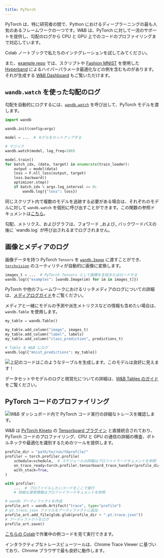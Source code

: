 ```yaml
---
title: PyTorch
---
```


<Card title="Try in Colab" href="https://colab.research.google.com/github/wandb/examples/blob/master/colabs/intro/Intro_to_Weights_%26_Biases.ipynb" icon="python"/>

PyTorch は、特に研究者の間で、Python におけるディープラーニングの最も人気のあるフレームワークの一つです。W&B は、PyTorch に対して一流のサポートを提供し、勾配のログから CPU と GPU 上でのコードのプロファイリングまで対応しています。

Colab ノートブックで私たちのインテグレーションを試してみてください。

<Card title="Try in Colab" href="https://colab.research.google.com/github/wandb/examples/blob/master/colabs/pytorch/Simple_PyTorch_Integration.ipynb" icon="python"/>

また、[example repo](https://github.com/wandb/examples) では、スクリプトや [Fashion MNIST](https://github.com/wandb/examples/tree/master/examples/pytorch/pytorch-cnn-fashion) を使用した [Hyperband](https://arxiv.org/abs/1603.06560) によるハイパーパラメータ最適化などの例を含むものがあります。それが生成する [W&B Dashboard](https://wandb.ai/wandb/keras-fashion-mnist/runs/5z1d85qs) もご覧いただけます。

## `wandb.watch` を使った勾配のログ

勾配を自動的にログするには、[`wandb.watch`](/ja/models/ref/python/watch) を呼び出して、PyTorch モデルを渡します。

```python
import wandb

wandb.init(config=args)

model = ...  # モデルをセットアップする

# マジック
wandb.watch(model, log_freq=100)

model.train()
for batch_idx, (data, target) in enumerate(train_loader):
    output = model(data)
    loss = F.nll_loss(output, target)
    loss.backward()
    optimizer.step()
    if batch_idx % args.log_interval == 0:
        wandb.log({"loss": loss})
```

同じスクリプト内で複数のモデルを追跡する必要がある場合は、それぞれのモデルに対して `wandb.watch` を個別に呼び出すことができます。この関数の参照ドキュメントは[こちら](/ja/models/ref/python/watch)。

<Warning>
勾配、メトリクス、およびグラフは、フォワード _および_ バックワードパスの後に `wandb.log` が呼び出されるまでログされません。
</Warning>

## 画像とメディアのログ

画像データを持つ PyTorch `Tensors` を [`wandb.Image`](/ja/models/ref/python/data-types/image) に渡すことができ、[`torchvision`](https://pytorch.org/vision/stable/index.html) のユーティリティが自動的に画像に変換します。

```python
images_t = ...  # PyTorch Tensors として画像を生成またはロードする
wandb.log({"examples": [wandb.Image(im) for im in images_t]})
```

PyTorch や他のフレームワークにおけるリッチメディアのログについての詳細は、[メディアログガイド](/ja/models/track/log/media/)をご覧ください。

メディアと一緒にモデルの予測や派生メトリクスなどの情報も含めたい場合は、`wandb.Table` を使用します。

```python
my_table = wandb.Table()

my_table.add_column("image", images_t)
my_table.add_column("label", labels)
my_table.add_column("class_prediction", predictions_t)

# Table を W&B にログ
wandb.log({"mnist_predictions": my_table})
```

<Frame>
    <img src="/images/integrations/pytorch_example_table.png" alt="上記のコードはこのようなテーブルを生成します。このモデルは良好に見えます！"  />
</Frame>

データセットやモデルのログと視覚化についての詳細は、[W&B Tables のガイド](/ja/models/tables/)をご覧ください。

## PyTorch コードのプロファイリング

<Frame>
    <img src="/images/integrations/pytorch_example_dashboard.png" alt="W&B ダッシュボード内で PyTorch コード実行の詳細なトレースを確認します。"  />
</Frame>

W&B は [PyTorch Kineto](https://github.com/pytorch/kineto) の [Tensorboard プラグイン](https://github.com/pytorch/kineto/blob/master/tb_plugin/README) と直接統合されており、PyTorch コードのプロファイリング、CPU と GPU の通信の詳細の検査、ボトルネックや最適化を識別するためのツールを提供します。

```python
profile_dir = "path/to/run/tbprofile/"
profiler = torch.profiler.profile(
    schedule=schedule,  # スケジュールの詳細はプロファイラードキュメントを参照
    on_trace_ready=torch.profiler.tensorboard_trace_handler(profile_dir),
    with_stack=True,
)

with profiler:
    ...  # プロファイルしたいコードをここで実行
    # 詳細な使用情報はプロファイラードキュメントを参照

# wandb アーティファクトを作成
profile_art = wandb.Artifact("trace", type="profile")
# pt.trace.json ファイルをアーティファクトに追加
profile_art.add_file(glob.glob(profile_dir + ".pt.trace.json"))
# アーティファクトをログ
profile_art.save()
```

[こちらの Colab](http://wandb.me/trace-colab)で作業中の例コードを見て実行できます。

<Warning>
インタラクティブなトレースビューツールは、Chrome Trace Viewer に基づいており、Chrome ブラウザで最も良好に動作します。
</Warning>